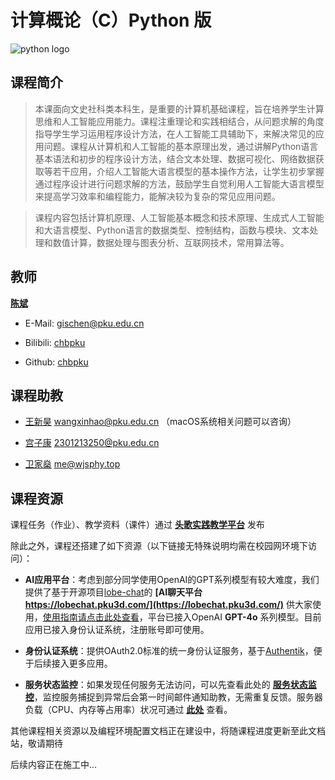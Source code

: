 # 计算概论（C）Python 版

<img src="https://pngteam.com/images/python-logo-png-1024x1024_7d6af8d1_transparent_2023e8.png.png" alt="python logo" className="mt-10" width={200} height={200} />

## 课程简介

> 本课面向文史社科类本科生，是重要的计算机基础课程，旨在培养学生计算思维和人工智能应用能力。课程注重理论和实践相结合，从问题求解的角度指导学生学习运用程序设计方法，在人工智能工具辅助下，来解决常见的应用问题。课程从计算机和人工智能的基本原理出发，通过讲解Python语言基本语法和初步的程序设计方法，结合文本处理、数据可视化、网络数据获取等若干应用，介绍人工智能大语言模型的基本操作方法，让学生初步掌握通过程序设计进行问题求解的方法，鼓励学生自觉利用人工智能大语言模型来提高学习效率和编程能力，能解决较为复杂的常见应用问题。

> 课程内容包括计算机原理、人工智能基本概念和技术原理、生成式人工智能和大语言模型、Python语言的数据类型、控制结构，函数与模块、文本处理和数值计算，数据处理与图表分析、互联网技术，常用算法等。

## 教师

  **[陈斌]()**

- E-Mail: [gischen@pku.edu.cn](mailto:gischen@pku.edu.cn)

- Bilibili: [chbpku](https://space.bilibili.com/275008758)

- Github: [chbpku](https://github.com/chbpku)

## 课程助教

- [王新昊](https://github.com/royalneverwin) [wangxinhao@pku.edu.cn](mailto:wangxinhao@pku.edu.cn) （macOS系统相关问题可以咨询）

- [宫子康]() [2301213250@pku.edu.cn](mailto:2301213250@pku.edu.cn)

- [卫家燊](https://github.com/wjsoj) [me@wjsphy.top](mailto:me@wjsphy.top)

## 课程资源

课程任务（作业）、教学资料（课件）通过 **[头歌实践教学平台](https://www.educoder.net/classrooms/rh3af97u)** 发布

除此之外，课程还搭建了如下资源（以下链接无特殊说明均需在校园网环境下访问）：

- **AI应用平台**：考虑到部分同学使用OpenAI的GPT系列模型有较大难度，我们提供了基于开源项目[lobe-chat](https://github.com/lobehub/lobe-chat)的 **[AI聊天平台 https://lobechat.pku3d.com/](https://lobechat.pku3d.com/)** 供大家使用，[使用指南请点击此处查看](/about/ai)，平台已接入OpenAI **GPT-4o** 系列模型。目前应用已接入身份认证系统，注册账号即可使用。

- **身份认证系统**：提供OAuth2.0标准的统一身份认证服务，基于[Authentik](https://goauthentik.io/)，便于后续接入更多应用。

- **服务状态监控**：如果发现任何服务无法访问，可以先查看此处的 **[服务状态监控](http://10.129.81.88:3001/status/course)**，监控服务捕捉到异常后会第一时间邮件通知助教，无需重复反馈。服务器负载（CPU、内存等占用率）状况可通过 **[此处](http://10.129.81.88:5210/)** 查看。

其他课程相关资源以及编程环境配置文档正在建设中，将随课程进度更新至此文档站，敬请期待


<Callout>
  后续内容正在施工中...
</Callout>  
